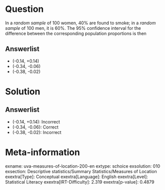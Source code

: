 Question
========

In a *random sample* of 100 women, 40% are found to smoke; in a *random sample* of 100 men, it is 60%. The 95% confidence interval for the difference between the corresponding population proportions is then

Answerlist
----------

* (-0.14, +0.14)
* (-0.34, -0.06)
* (-0.38, -0.02)

Solution
========

Answerlist
----------

* (-0.14, +0.14): Incorrect
* (-0.34, -0.06): Correct
* (-0.38, -0.02): Incorrect

Meta-information
================
exname: uva-measures-of-location-200-en
extype: schoice
exsolution: 010
exsection: Descriptive statistics/Summary Statistics/Measures of Location
exextra[Type]: Conceptual
exextra[Language]: English
exextra[Level]: Statistical Literacy
exextra[IRT-Difficulty]: 2.319
exextra[p-value]: 0.4879

